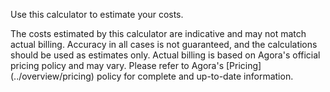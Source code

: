 
Use this calculator to estimate your <Vpd k="NAME" /> costs.

<PricingCalculator />

<div style={{ height: '25px' }}></div>

<Admonition type="caution" title="Disclaimer">
The costs estimated by this calculator are indicative and may not match actual billing. Accuracy in all cases is not guaranteed, and the calculations should be used as estimates only. Actual billing is based on Agora's official pricing policy and may vary. Please refer to Agora's [Pricing](../overview/pricing) policy for complete and up-to-date information.
</Admonition>
